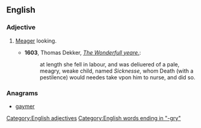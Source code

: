 ==English==

===Adjective===
{{head|en}}

# {{context|rare|archaic|lang=en}} [[meager|Meager]] looking.
#* '''1603''', Thomas Dekker, ''[http://www.luminarium.org/renascence-editions/yeare.html The Wonderfull yeare.]'':
#*: at length she fell in labour, and was deliuered of a pale, meagry, weake child, named ''Sicknesse'', whom Death (with a pestilence) would needes take vpon him to nurse, and did so.

===Anagrams===
* [[gaymer#English|gaymer]]

[[Category:English adjectives]]
[[Category:English words ending in "-gry"]]